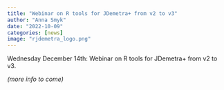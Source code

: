 ```yaml
---
title: "Webinar on R tools for JDemetra+ from v2 to v3"
author: "Anna Smyk"
date: "2022-10-09"
categories: [news]
image: "rjdemetra_logo.png"
---
```


Wednesday December 14th: Webinar on R tools for JDemetra+ from v2 to v3.

*(more info to come)*
